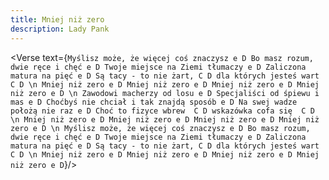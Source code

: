 ```yaml
---
title: Mniej niż zero
description: Lady Pank
---
```



<Verse text={`
Myślisz może, że więcej coś znaczysz e D
Bo masz rozum, dwie ręce i chęć e D
Twoje miejsce na Ziemi tłumaczy e D
Zaliczona matura na pięć e D
Są tacy - to nie żart, C D
dla których jesteś wart C D
\n
Mniej niż zero e D
Mniej niż zero e D
Mniej niż zero e D
Mniej niż zero e D
\n
Zawodowi macherzy od losu e D
Specjaliści od śpiewu i mas e D
Choćbyś nie chciał i tak znajdą sposób e D
Na swej wadze położą nie raz e D
Choć to fizyce wbrew  C D
wskazówka cofa się  C D
\n
Mniej niż zero e D
Mniej niż zero e D
Mniej niż zero e D
Mniej niż zero e D
\n
Myślisz może, że więcej coś znaczysz e D
Bo masz rozum, dwie ręce i chęć e D
Twoje miejsce na Ziemi tłumaczy e D
Zaliczona matura na pięć e D
Są tacy - to nie żart, C D
dla których jesteś wart C D
\n
Mniej niż zero e D
Mniej niż zero e D
Mniej niż zero e D
Mniej niż zero e D
`}/>
